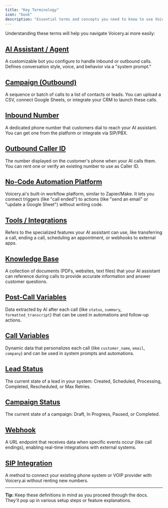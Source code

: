 ```yaml
---
title: "Key Terminology"
icon: "book"
description: "Essential terms and concepts you need to know to use Voicery.ai effectively"
---
```


Understanding these terms will help you navigate Voicery.ai more easily:

## [AI Assistant / Agent](/ai-assistants/what-is-ai-assistant)

A customizable bot you configure to handle inbound or outbound calls. Defines conversation style, voice, and behavior via a "system prompt."

## [Campaign (Outbound)](/campaigns/index)

A sequence or batch of calls to a list of contacts or leads. You can upload a CSV, connect Google Sheets, or integrate your CRM to launch these calls.

## [Inbound Number](/phone-numbers/types)

A dedicated phone number that customers dial to reach your AI assistant. You can get one from the platform or integrate via SIP/PBX.

## [Outbound Caller ID](/outbound-calls/caller-id)

The number displayed on the customer's phone when your AI calls them. You can rent one or verify an existing number to use as Caller ID.

## [No-Code Automation Platform](/automation-platform/introduction)

Voicery.ai's built-in workflow platform, similar to Zapier/Make. It lets you connect triggers (like "call ended") to actions (like "send an email" or "update a Google Sheet") without writing code.

## [Tools / Integrations](/ai-assistants/settings/prompt-and-tools#default-tools)

Refers to the specialized features your AI assistant can use, like transferring a call, ending a call, scheduling an appointment, or webhooks to external apps.

## [Knowledge Base](/conversation-design/knowledge-bases)

A collection of documents (PDFs, websites, text files) that your AI assistant can reference during calls to provide accurate information and answer customer questions.

## [Post-Call Variables](/ai-assistants/settings/post-call-actions#post-call-variables)

Data extracted by AI after each call (like `status`, `summary`, `formatted_transcript`) that can be used in automations and follow-up actions.

## [Call Variables](/ai-assistants/settings/prompt-and-tools#call-variables)

Dynamic data that personalizes each call (like `customer_name`, `email`, `company`) and can be used in system prompts and automations.

## [Lead Status](/leads/index)

The current state of a lead in your system: Created, Scheduled, Processing, Completed, Rescheduled, or Max Retries.

## [Campaign Status](/campaigns/index)

The current state of a campaign: Draft, In Progress, Paused, or Completed.

## [Webhook](/api-reference/webhooks/post-call-webhook)

A URL endpoint that receives data when specific events occur (like call endings), enabling real-time integrations with external systems.

## [SIP Integration](/provisioning/sip-trunking/sip-integration)

A method to connect your existing phone system or VOIP provider with Voicery.ai without renting new numbers.

---

**Tip:** Keep these definitions in mind as you proceed through the docs. They'll pop up in various setup steps or feature explanations.
